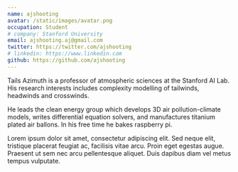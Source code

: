 ```yaml
---
name: ajshooting
avatar: /static/images/avatar.png
occupation: Student
# company: Stanford University
email: ajshooting.aj@gmail.com
twitter: https://twitter.com/ajshooting
# linkedin: https://www.linkedin.com
github: https://github.com/ajshooting
---
```


Tails Azimuth is a professor of atmospheric sciences at the Stanford AI Lab. His research interests includes complexity modelling of tailwinds, headwinds and crosswinds.

He leads the clean energy group which develops 3D air pollution-climate models, writes differential equation solvers, and manufactures titanium plated air ballons. In his free time he bakes raspberry pi.

Lorem ipsum dolor sit amet, consectetur adipiscing elit. Sed neque elit, tristique placerat feugiat ac, facilisis vitae arcu. Proin eget egestas augue. Praesent ut sem nec arcu pellentesque aliquet. Duis dapibus diam vel metus tempus vulputate.
